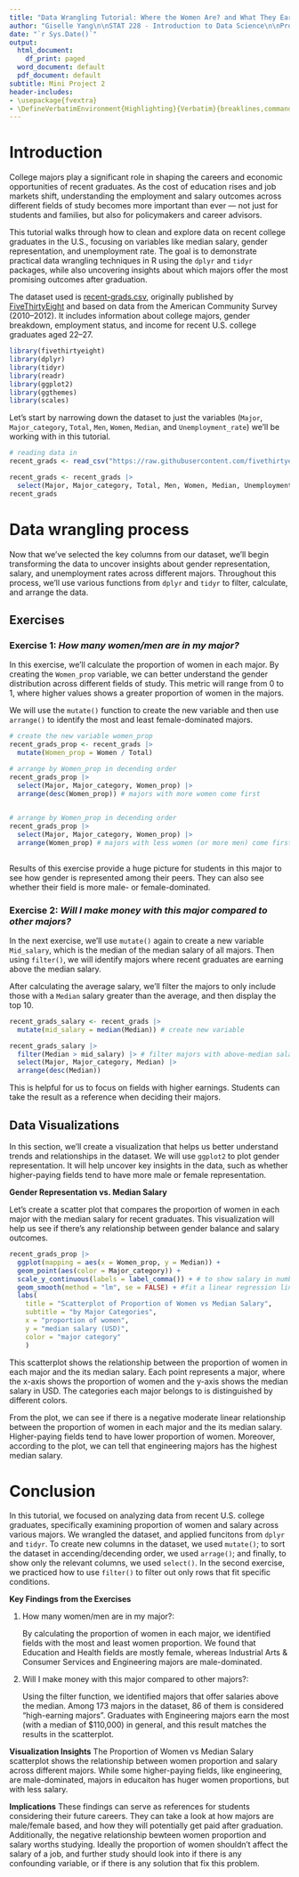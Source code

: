 ```yaml
---
title: "Data Wrangling Tutorial: Where the Women Are? and What They Earn?"
author: "Giselle Yang\n\nSTAT 228 - Introduction to Data Science\n\nProf. Rockweiler"
date: "`r Sys.Date()`"
output:
  html_document:
    df_print: paged
  word_document: default
  pdf_document: default
subtitle: Mini Project 2
header-includes:
- \usepackage{fvextra}
- \DefineVerbatimEnvironment{Highlighting}{Verbatim}{breaklines,commandchars=\\\{\}}
---
```


# Introduction

College majors play a significant role in shaping the careers and economic opportunities of recent graduates. As the cost of education rises and job markets shift, understanding the employment and salary outcomes across different fields of study becomes more important than ever — not just for students and families, but also for policymakers and career advisors.

This tutorial walks through how to clean and explore data on recent college graduates in the U.S., focusing on variables like median salary, gender representation, and unemployment rate. The goal is to demonstrate practical data wrangling techniques in R using the `dplyr` and `tidyr` packages, while also uncovering insights about which majors offer the most promising outcomes after graduation.

The dataset used is [recent-grads.csv](https://github.com/fivethirtyeight/data/blob/master/college-majors/recent-grads.csv), originally published by [FiveThirtyEight](https://github.com/fivethirtyeight/data/tree/master) and based on data from the American Community Survey (2010–2012). It includes information about college majors, gender breakdown, employment status, and income for recent U.S. college graduates aged 22–27.

```r
library(fivethirtyeight)
library(dplyr)
library(tidyr)
library(readr)
library(ggplot2)
library(ggthemes)
library(scales)
```

Let’s start by narrowing down the dataset to just the variables (`Major`, `Major_category`, `Total`, `Men`, `Women`, `Median`, and `Unemployment_rate`) we’ll be working with in this tutorial.

```r

# reading data in
recent_grads <- read_csv("https://raw.githubusercontent.com/fivethirtyeight/data/master/college-majors/recent-grads.csv")

recent_grads <- recent_grads |> 
  select(Major, Major_category, Total, Men, Women, Median, Unemployment_rate)
recent_grads
```

# Data wrangling process

Now that we’ve selected the key columns from our dataset, we’ll begin transforming the data to uncover insights about gender representation, salary, and unemployment rates across different majors. Throughout this process, we’ll use various functions from `dplyr` and `tidyr` to filter, calculate, and arrange the data.

## Exercises

### Exercise 1: _How many women/men are in my major?_

In this exercise, we’ll calculate the proportion of women in each major. By creating the `Women_prop` variable, we can better understand the gender distribution across different fields of study. This metric will range from 0 to 1, where higher values shows a greater proportion of women in the majors. 

We will use the `mutate()` function to create the new variable and then use `arrange()` to identify the most and least female-dominated majors.

```r
# create the new variable women_prop
recent_grads_prop <- recent_grads |> 
  mutate(Women_prop = Women / Total)

# arrange by Women_prop in decending order  
recent_grads_prop |> 
  select(Major, Major_category, Women_prop) |> 
  arrange(desc(Women_prop)) # majors with more women come first 
  

# arrange by Women_prop in decending order  
recent_grads_prop |> 
  select(Major, Major_category, Women_prop) |>
  arrange(Women_prop) # majors with less women (or more men) come first 
  
```

Results of this exercise provide a huge picture for students in this major to see how gender is represented among their peers. They can also see whether their field is more male- or female-dominated.

### Exercise 2: _Will I make money with this major compared to other majors?_

In the next exercise, we’ll use `mutate()` again to create a new variable `Mid_salary`, which is the median of the median salary of all majors. Then using `filter()`, we will identify majors where recent graduates are earning above the median salary.  

After calculating the average salary, we'll filter the majors to only include those with a `Median` salary greater than the average, and then display the top 10.

```r
recent_grads_salary <- recent_grads |> 
  mutate(mid_salary = median(Median)) # create new variable 

recent_grads_salary |> 
  filter(Median > mid_salary) |> # filter majors with above-median salary
  select(Major, Major_category, Median) |> 
  arrange(desc(Median))
```

This is helpful for us to focus on fields with higher earnings. Students can take the result as a reference when deciding their majors. 

## Data Visualizations

In this section, we’ll create a visualization that helps us better understand trends and relationships in the dataset. We will use `ggplot2` to plot gender representation. It will help uncover key insights in the data, such as whether higher-paying fields tend to have more male or female representation. 

**Gender Representation vs. Median Salary**

Let’s create a scatter plot that compares the proportion of women in each major with the median salary for recent graduates. This visualization will help us see if there’s any relationship between gender balance and salary outcomes.

```r
recent_grads_prop |> 
  ggplot(mapping = aes(x = Women_prop, y = Median)) +
  geom_point(aes(color = Major_category)) + 
  scale_y_continuous(labels = label_comma()) + # to show salary in numbers
  geom_smooth(method = "lm", se = FALSE) + #fit a linear regression line to see the relationship
  labs(
    title = "Scatterplot of Proportion of Women vs Median Salary",
    subtitle = "by Major Categories", 
    x = "proportion of women",
    y = "median salary (USD)",
    color = "major category"
    ) 
```

This scatterplot shows the relationship between the proportion of women in each major and the its median salary. Each point represents a major, where the x-axis shows the proportion of women and the y-axis shows the median salary in USD. The categories each major belongs to is distinguished by different colors. 

From the plot, we can see if there is a negative moderate linear relationship between the proportion of women in each major and the its median salary. Higher-paying fields tend to have lower proportion of women. Moreover, according to the plot, we can tell that engineering majors has the highest median salary. 

# Conclusion 

In this tutorial, we focused on analyzing data from recent U.S. college graduates, specifically examining proportion of women and salary across various majors. We wrangled the dataset, and applied funcitons from `dplyr` and `tidyr`. To create new columns in the dataset, we used `mutate()`; to sort the dataset in accending/decending order, we used `arrage()`; and finally, to show only the relevant columns, we used `select()`. In the second exercise, we practiced how to use `filter()` to filter out only rows that fit specific conditions. 

**Key Findings from the Exercises**

1. How many women/men are in my major?: 

    By calculating the proportion of women in each major, we identified fields with the most and least women proportion. We found that Education and Health fields are mostly female, whereas Industrial Arts & Consumer Services and Engineering majors are male-dominated. 

2. Will I make money with this major compared to other majors?: 
    
    Using the filter function, we identified majors that offer salaries above the median. Among 173 majors in the dataset, 86 of them is considered "high-earning majors". Graduates with Engineering majors earn the most (with a median of $110,000) in general, and this result matches the results in the scatterplot.  

**Visualization Insights**
The Proportion of Women vs Median Salary scatterplot shows the relationship between women proportion and salary across different majors. While some higher-paying fields, like engineering, are male-dominated, majors in educaiton has huger women proportions, but with less salary. 

**Implications**
These findings can serve as references for students considering their future careers. They can take a look at how majors are male/female based, and how they will potentially get paid after graduation. Additionally, the negative relationship bewteen women proportion and salary worths studying. Ideally the proportion of women shouldn't affect the salary of a job, and further study should look into if there is any confounding variable, or if there is any solution that fix this problem. 